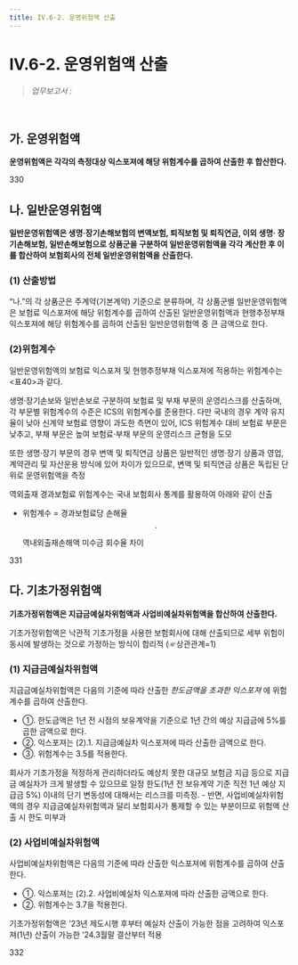 ```yaml
---
title: IV.6-2. 운영위험액 산출
---
```

# IV.6-2. 운영위험액 산출

> _업무보고서 :_ <OverlayDemo id ="AI743"/>
<br/>

## 가. 운영위험액
**운영위험액은 각각의 측정대상 익스포져에 해당 위험계수를 곱하여 산출한 후 합산한다.**

<Cl>330</Cl>

## 나. 일반운영위험액
**일반운영위험액은 생명·장기손해보험의 변액보험, 퇴직보험 및 퇴직연금, 이외 생명· 장기손해보험, 일반손해보험으로 상품군을 구분하여 일반운영위험액을 각각 계산한 후 이를 합산하여 보험회사의 전체 일반운영위험액을 산출한다.**
### (1) 산출방법
“나.”의 각 상품군은 주계약(기본계약) 기준으로 분류하며, 각 상품군별 일반운영위험액은 보험료 익스포져에 해당 위험계수를 곱하여 산출된 일반운영위험액과 현행추정부채 익스포져에 해당 위험계수를 곱하여 산출된 일반운영위험액 중 큰 금액으로 한다.
### (2)위험계수
 일반운영위험액의 보험료 익스포져 및 현행추정부채 익스포져에 적용하는 위험계수는 \<표40>과 같다.

<CenterImg src ="/kics/table40.png"  caption="<표40> 일반운영위험액 익스포져 대상 및 위험계수"/>

<Accordion multiple activeIndex={[]}>
<AccordionTab header="일반운영위험액 위험계수 도출 근거">
생명·장기손보와 일반손보로 구분하여 보험료 및 부채 부문의 운영리스크를 산출하며, 각 부문별 위험계수의 수준은 ICS의 위험계수를 준용한다. 다만 국내의 경우 계약 유지율이 낮아 신계약 보험료 영향이 과도한 측면이 있어, ICS 위험계수 대비 보험료 부문은 낮추고, 부채 부문은 높여 보험료·부채 부문의 운영리스크 균형을 도모

또한 생명·장기 부문의 경우 변액 및 퇴직연금 상품은 일반적인 생명·장기 상품과 영업, 계약관리 및 자산운용 방식에 있어 차이가 있으므로, 변액 및 퇴직연금 상품은 독립된 단위로 운영위험액을 측정

역외출재 경과보험료 위험계수는 국내 보험회사 통계를 활용하여 아래와 같이 산출
  - 위험계수 = 경과보험료당 손해율 $$\cdot$$ 역내외출재손해액 미수금 회수율 차이
</AccordionTab>
</Accordion>

<Cl>331</Cl>

## 다. 기초가정위험액
**기초가정위험액은 지급금예실차위험액과 사업비예실차위험액을 합산하여 산출한다.**

<Accordion multiple activeIndex={[]}>
<AccordionTab header="지급금예실차위험액과 사업비예실차위험액을 단순 합산하는 이유">
기초가정위험액은 낙관적 기초가정을 사용한 보험회사에 대해 산출되므로 세부 위험이 동시에 발생하는 것으로 가정하는 방식이 합리적 (☞상관관계=1)
</AccordionTab>
</Accordion>

### (1) 지급금예실차위험액
지급금예실차위험액은 다음의 기준에 따라 산출한 _한도금액을 초과한 익스포져_ 에 위험계수를 곱하여 산출한다.
- ①. 한도금액은 1년 전 시점의 보유계약을 기준으로 1년 간의 예상 지급금에 5%를 곱한 금액으로 한다.
- ②. 익스포져는 <OverlayDemo id="461_나"/> (2).1. 지급금예실차 익스포져에 따라 산출한 금액으로 한다.
- ③. 위험계수는 3.5를 적용한다.

<Accordion multiple activeIndex={[]}>
<AccordionTab header="한도금액을 초과한 익스포져에 대해서만 지급금예실차위험액을 산출하는 이유">
회사가 기초가정을 적정하게 관리하더라도 예상치 못한 대규모 보험금 지급 등으로 지급금 예실차가 크게 발생할 수 있으므로 일정 한도(1년 전 보유계약 기준 직전 1년 예상 지급금 5%) 이내의 단기 변동성에 대해서는 리스크를 미측정.
- 반면, 사업비예실차위험액의 경우 지급금예실차위험액과 달리 보험회사가 통제할 수 있는 부분이므로 위험액 산출 시 한도 미부과
</AccordionTab>
</Accordion>

### (2) 사업비예실차위험액
사업비예실차위험액은 다음의 기준에 따라 산출한 익스포져에 위험계수를 곱하여 산출한다.
- ①. 익스포져는 <OverlayDemo id="461_나"/>(2).2. 사업비예실차 익스포져에 따라 산출한 금액으로 한다.
- ②. 위험계수는 3.7을 적용한다.


<Accordion multiple activeIndex={[]}>
<AccordionTab header="기초가정위험액에 관한 개정사항의 시행 시기">
기초가정위험액은 ’23년 제도시행 후부터 예실차 산출이 가능한 점을 고려하여 익스포져(1년) 산출이 가능한 ’24.3월말 결산부터 적용
</AccordionTab>
</Accordion>

<Cl>332</Cl>

